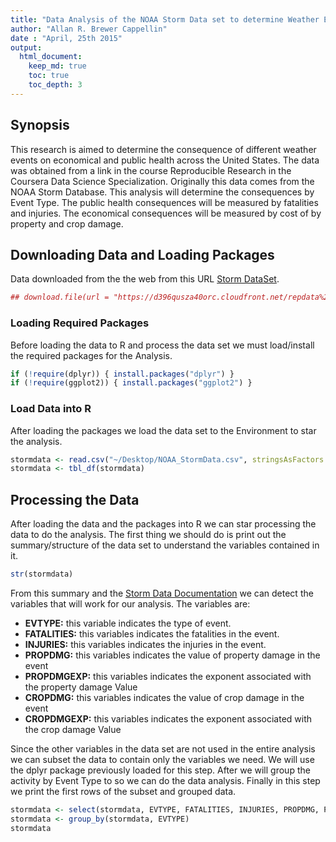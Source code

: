 ```yaml
---
title: "Data Analysis of the NOAA Storm Data set to determine Weather Event's Economic and Public Health consequences"
author: "Allan R. Brewer Cappellin"
date : "April, 25th 2015"
output: 
  html_document:
    keep_md: true
    toc: true
    toc_depth: 3
---
```


## Synopsis

This research is aimed to determine the consequence of different weather events on economical and public health across the United States. The data was obtained from a link in the course Reproducible Research in the Coursera Data Science Specialization. Originally this data comes from the NOAA Storm Database. This analysis will determine the consequences by Event Type. The public health consequences will be measured by fatalities and injuries. The economical consequences will be measured by cost of by property and crop damage.

## Downloading Data and Loading Packages

Data downloaded from the the web from this URL [Storm DataSet](https://d396qusza40orc.cloudfront.net/repdata%2Fdata%2FStormData.csv.bz2).

```r
## download.file(url = "https://d396qusza40orc.cloudfront.net/repdata%2Fdata%2FStormData.csv.bz2", destfile = "./NOAA_StormData.csv.bz2")
```

### Loading Required Packages

Before loading the data to R and process the data set we must load/install the required packages for the Analysis.

```r
if (!require(dplyr)) { install.packages("dplyr") }
if (!require(ggplot2)) { install.packages("ggplot2") }
```

### Load Data into R

After loading the packages we load the data set to the Environment to star the analysis.

```r
stormdata <- read.csv("~/Desktop/NOAA_StormData.csv", stringsAsFactors = FLASE)
stormdata <- tbl_df(stormdata)
```

## Processing the Data

After loading the data and the packages into R we can star processing the data to do the analysis. The first thing we should do is print out the summary/structure of the data set to understand the variables contained in it.

```r
str(stormdata)
```

From this summary and the [Storm Data Documentation](https://d396qusza40orc.cloudfront.net/repdata%2Fpeer2_doc%2Fpd01016005curr.pdf) we can detect the variables that will work for our analysis. The variables are:

- **EVTYPE:** this variable indicates the type of event.
- **FATALITIES:** this variables indicates the fatalities in the event.
- **INJURIES:** this variables indicates the injuries in the event.
- **PROPDMG:** this variables indicates the value of property damage in the event
- **PROPDMGEXP:** this variables indicates the exponent associated with the property damage Value
- **CROPDMG:** this variables indicates the value of crop damage in the event
- **CROPDMGEXP:** this variables indicates the exponent associated with the crop damage Value

Since the other variables in the data set are not used in the entire analysis we can subset the data to contain only the variables we need. We will use the dplyr package previously loaded for this step. After we will group the activity by Event Type to so we can do the data analysis. Finally in this step we print the first rows of the subset and grouped data.

```r
stormdata <- select(stormdata, EVTYPE, FATALITIES, INJURIES, PROPDMG, PROPDMGEXP, CROPDMG, CROPDMGEXP)
stormdata <- group_by(stormdata, EVTYPE)
stormdata
```


